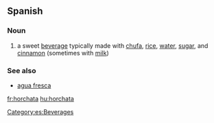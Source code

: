 ==Spanish==

===Noun===
{{es-noun-f}}

# a sweet [[beverage]] typically made with [[chufa]], [[rice]], [[water]], [[sugar]], and [[cinnamon]] (sometimes with [[milk]])

===See also===
* [[agua fresca]]

[[Category:es:Beverages]]

[[fr:horchata]]
[[hu:horchata]]